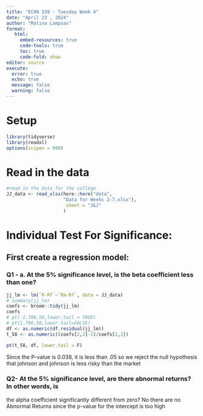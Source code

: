 ```yaml
---
title: "ECON 339 - Tuesday Week 4"
date: "April 23 , 2024"
author: "Matina Lampsas"
format: 
   html:
     embed-resources: true
     code-tools: true
     toc: true
     code-fold: show
editor: source
execute: 
  error: true
  echo: true
  message: false
  warning: false
---
```


# Setup
```r
library(tidyverse)
library(readxl)
options(scipen = 999)

```

# Read in the data
```r
#read in the data for the college 
JJ_data <- read_xlsx(here::here("data",
                     "Data for Weeks 2-7.xlsx"), 
                      sheet = "J&J"
                     )
```

# Individual Test For Significance: 
## First create a regression model: 
### Q1 - a. At the 5% significance level, is the beta coefficient less than one? 

```r
jj_lm <- lm(`R-Rf`~`Rm-Rf`, data = JJ_data)
# summary(jj_lm)
coefs <- broom::tidy(jj_lm)
coefs
# pt(-1.796,58,lower.tail = TRUE)
# pt(1.796,58,lower.tail=FALSE)
df <- as.numeric(df.residual(jj_lm))
t_58 <- as.numeric((coefs[2,2]-1)/coefs[2,3])

pt(t_58, df, lower.tail = F)

```
Since the P-value is 0.038, it is less than .05 so we reject the null hypothesis that johnson and johnson is less risky than the market

### Q2- At the 5% significance level, are there abnormal returns? In other words, is 
the alpha coefficient significantly different from zero?
No there are no Abnormal Returns since the p-value for the intercept is too high 



